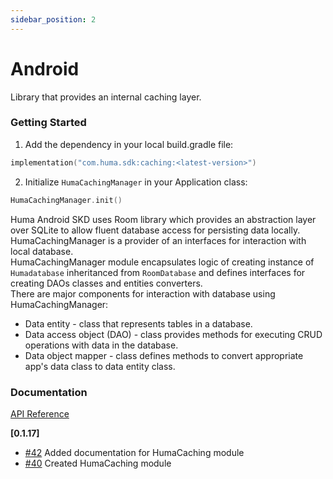 ```yaml
---
sidebar_position: 2
---
```




# Android
Library that provides an internal caching layer.

### Getting Started
<Tabs>
<TabItem value="installing" label="Installing">

1. Add the dependency in your local build.gradle file:
```kotlin
implementation("com.huma.sdk:caching:<latest-version>")
```
2. Initialize `HumaCachingManager` in your Application class:
```kotlin
HumaCachingManager.init()
```

</TabItem>
<TabItem value="readme" label="Readme" default>

Huma Android SKD uses Room library which provides an abstraction layer over SQLite to allow fluent database access for persisting data locally.    
HumaCachingManager is a provider of an interfaces for interaction with local database.  
HumaCachingManager module encapsulates logic of creating instance of `Humadatabase` inheritanced from `RoomDatabase` and defines interfaces for creating DAOs classes and entities converters.  
There are major components for interaction with database using HumaCachingManager:
* Data entity - class that represents tables in a database.
* Data access object (DAO) - class provides methods for executing CRUD operations with data in the database.
* Data object mapper - class defines methods to convert appropriate app's data class to data entity class.  

 ### Documentation
[API Reference](https://github.com/huma-engineering/huma-web-sdk/releases)

</TabItem>
<TabItem value="changelog" label="Changelog">

  **[0.1.17]**

  - [#42](https://github.com/huma-engineering/huma-android-sdk/pull/42) Added documentation for HumaCaching module
  - [#40](https://github.com/huma-engineering/huma-android-sdk/pull/40) Created HumaCaching module
  
</TabItem>
</Tabs>